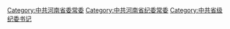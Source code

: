 [[Category:中共河南省委常委|Category:中共河南省委常委]]
[[Category:中共河南省纪委常委|Category:中共河南省纪委常委]]
[[Category:中共省级纪委书记|Category:中共省级纪委书记]]